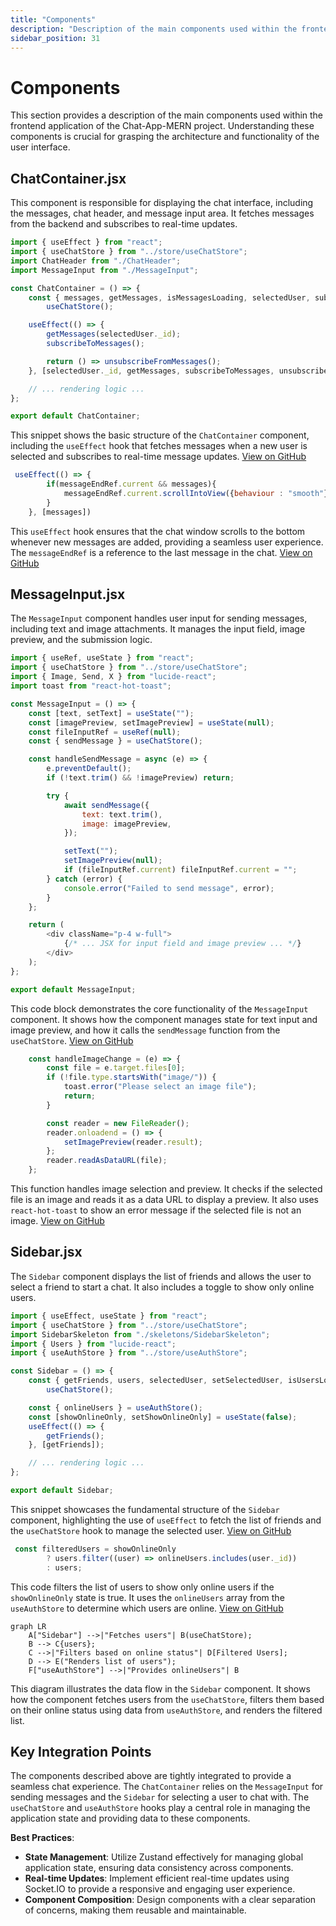 ```yaml
---
title: "Components"
description: "Description of the main components used within the frontend application."
sidebar_position: 31
---
```


# Components

This section provides a description of the main components used within the frontend application of the Chat-App-MERN project. Understanding these components is crucial for grasping the architecture and functionality of the user interface.

## ChatContainer.jsx

This component is responsible for displaying the chat interface, including the messages, chat header, and message input area. It fetches messages from the backend and subscribes to real-time updates.

```javascript title="frontend/src/components/ChatContainer.jsx"
import { useEffect } from "react";
import { useChatStore } from "../store/useChatStore";
import ChatHeader from "./ChatHeader";
import MessageInput from "./MessageInput";

const ChatContainer = () => {
    const { messages, getMessages, isMessagesLoading, selectedUser, subscribeToMessages, unsubscribeFromMessages } =
        useChatStore();

    useEffect(() => {
        getMessages(selectedUser._id);
        subscribeToMessages();

        return () => unsubscribeFromMessages();
    }, [selectedUser._id, getMessages, subscribeToMessages, unsubscribeFromMessages]);

    // ... rendering logic ...
};

export default ChatContainer;
```

This snippet shows the basic structure of the `ChatContainer` component, including the `useEffect` hook that fetches messages when a new user is selected and subscribes to real-time message updates. [View on GitHub](https://github.com/shinymack/Chat-App-MERN/blob/main/frontend/src/components/ChatContainer.jsx)

```javascript title="frontend/src/components/ChatContainer.jsx"
 useEffect(() => {
        if(messageEndRef.current && messages){
            messageEndRef.current.scrollIntoView({behaviour : "smooth"})
        }
    }, [messages])
```

This `useEffect` hook ensures that the chat window scrolls to the bottom whenever new messages are added, providing a seamless user experience. The `messageEndRef` is a reference to the last message in the chat. [View on GitHub](https://github.com/shinymack/Chat-App-MERN/blob/main/frontend/src/components/ChatContainer.jsx)

## MessageInput.jsx

The `MessageInput` component handles user input for sending messages, including text and image attachments. It manages the input field, image preview, and the submission logic.

```javascript title="frontend/src/components/MessageInput.jsx"
import { useRef, useState } from "react";
import { useChatStore } from "../store/useChatStore";
import { Image, Send, X } from "lucide-react";
import toast from "react-hot-toast";

const MessageInput = () => {
    const [text, setText] = useState("");
    const [imagePreview, setImagePreview] = useState(null);
    const fileInputRef = useRef(null);
    const { sendMessage } = useChatStore();

    const handleSendMessage = async (e) => {
        e.preventDefault();
        if (!text.trim() && !imagePreview) return;

        try {
            await sendMessage({
                text: text.trim(),
                image: imagePreview,
            });

            setText("");
            setImagePreview(null);
            if (fileInputRef.current) fileInputRef.current = "";
        } catch (error) {
            console.error("Failed to send message", error);
        }
    };

    return (
        <div className="p-4 w-full">
            {/* ... JSX for input field and image preview ... */}
        </div>
    );
};

export default MessageInput;
```

This code block demonstrates the core functionality of the `MessageInput` component. It shows how the component manages state for text input and image preview, and how it calls the `sendMessage` function from the `useChatStore`. [View on GitHub](https://github.com/shinymack/Chat-App-MERN/blob/main/frontend/src/components/MessageInput.jsx)

```javascript title="frontend/src/components/MessageInput.jsx"
    const handleImageChange = (e) => {
        const file = e.target.files[0];
        if (!file.type.startsWith("image/")) {
            toast.error("Please select an image file");
            return;
        }

        const reader = new FileReader();
        reader.onloadend = () => {
            setImagePreview(reader.result);
        };
        reader.readAsDataURL(file);
    };
```
This function handles image selection and preview. It checks if the selected file is an image and reads it as a data URL to display a preview. It also uses `react-hot-toast` to show an error message if the selected file is not an image. [View on GitHub](https://github.com/shinymack/Chat-App-MERN/blob/main/frontend/src/components/MessageInput.jsx)

## Sidebar.jsx

The `Sidebar` component displays the list of friends and allows the user to select a friend to start a chat. It also includes a toggle to show only online users.

```javascript title="frontend/src/components/Sidebar.jsx"
import { useEffect, useState } from "react";
import { useChatStore } from "../store/useChatStore";
import SidebarSkeleton from "./skeletons/SidebarSkeleton";
import { Users } from "lucide-react";
import { useAuthStore } from "../store/useAuthStore";

const Sidebar = () => {
    const { getFriends, users, selectedUser, setSelectedUser, isUsersLoading } =
        useChatStore();

    const { onlineUsers } = useAuthStore();
    const [showOnlineOnly, setShowOnlineOnly] = useState(false);
    useEffect(() => {
        getFriends();
    }, [getFriends]);

    // ... rendering logic ...
};

export default Sidebar;
```

This snippet showcases the fundamental structure of the `Sidebar` component, highlighting the use of `useEffect` to fetch the list of friends and the `useChatStore` hook to manage the selected user. [View on GitHub](https://github.com/shinymack/Chat-App-MERN/blob/main/frontend/src/components/Sidebar.jsx)

```javascript title="frontend/src/components/Sidebar.jsx"
 const filteredUsers = showOnlineOnly
        ? users.filter((user) => onlineUsers.includes(user._id))
        : users;
```

This code filters the list of users to show only online users if the `showOnlineOnly` state is true. It uses the `onlineUsers` array from the `useAuthStore` to determine which users are online. [View on GitHub](https://github.com/shinymack/Chat-App-MERN/blob/main/frontend/src/components/Sidebar.jsx)





```mermaid
graph LR
    A["Sidebar"] -->|"Fetches users"| B(useChatStore);
    B --> C{users};
    C -->|"Filters based on online status"| D[Filtered Users];
    D --> E("Renders list of users");
    F["useAuthStore"] -->|"Provides onlineUsers"| B
```



This diagram illustrates the data flow in the `Sidebar` component. It shows how the component fetches users from the `useChatStore`, filters them based on their online status using data from `useAuthStore`, and renders the filtered list.

## Key Integration Points

The components described above are tightly integrated to provide a seamless chat experience. The `ChatContainer` relies on the `MessageInput` for sending messages and the `Sidebar` for selecting a user to chat with. The `useChatStore` and `useAuthStore` hooks play a central role in managing the application state and providing data to these components.

**Best Practices**:

*   **State Management**: Utilize Zustand effectively for managing global application state, ensuring data consistency across components.
*   **Real-time Updates**: Implement efficient real-time updates using Socket.IO to provide a responsive and engaging user experience.
*   **Component Composition**: Design components with a clear separation of concerns, making them reusable and maintainable.
```
